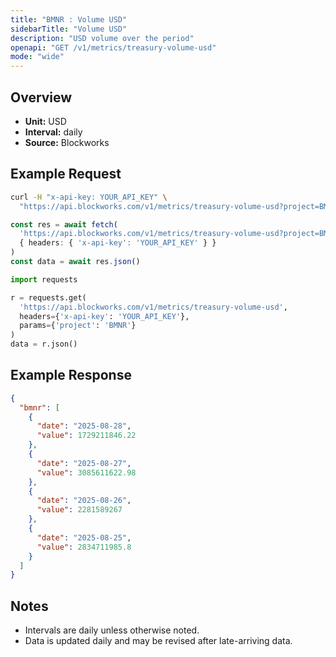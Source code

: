 ```yaml
---
title: "BMNR : Volume USD"
sidebarTitle: "Volume USD"
description: "USD volume over the period"
openapi: "GET /v1/metrics/treasury-volume-usd"
mode: "wide"
---
```


## Overview

- **Unit:** USD
- **Interval:** daily
- **Source:** Blockworks

## Example Request

<CodeGroup>

```bash cURL
curl -H "x-api-key: YOUR_API_KEY" \
  "https://api.blockworks.com/v1/metrics/treasury-volume-usd?project=BMNR"
```

```typescript TypeScript
const res = await fetch(
  'https://api.blockworks.com/v1/metrics/treasury-volume-usd?project=BMNR',
  { headers: { 'x-api-key': 'YOUR_API_KEY' } }
)
const data = await res.json()
```

```python Python
import requests

r = requests.get(
  'https://api.blockworks.com/v1/metrics/treasury-volume-usd',
  headers={'x-api-key': 'YOUR_API_KEY'},
  params={'project': 'BMNR'}
)
data = r.json()
```

</CodeGroup>

## Example Response

```json
{
  "bmnr": [
    {
      "date": "2025-08-28",
      "value": 1729211846.22
    },
    {
      "date": "2025-08-27",
      "value": 3085611622.98
    },
    {
      "date": "2025-08-26",
      "value": 2281589267
    },
    {
      "date": "2025-08-25",
      "value": 2834711985.8
    }
  ]
}
```

## Notes
- Intervals are daily unless otherwise noted.
- Data is updated daily and may be revised after late-arriving data.
